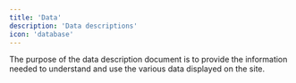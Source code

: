 ```yaml
---
title: 'Data'
description: 'Data descriptions'
icon: 'database'
---
```


The purpose of the data description document is to provide the information needed to understand and use the various data displayed on the site.

<AccordionGroup>
<ForSalePrice />
<LegoPrice />
<ListedPrice />
<MarginPrice />
<MarketPrice />
<PurchasePrice />
<Profit />
<SellingPrice />
<SoldOn />
<SoldPrice />
<YieldRate />
</AccordionGroup>